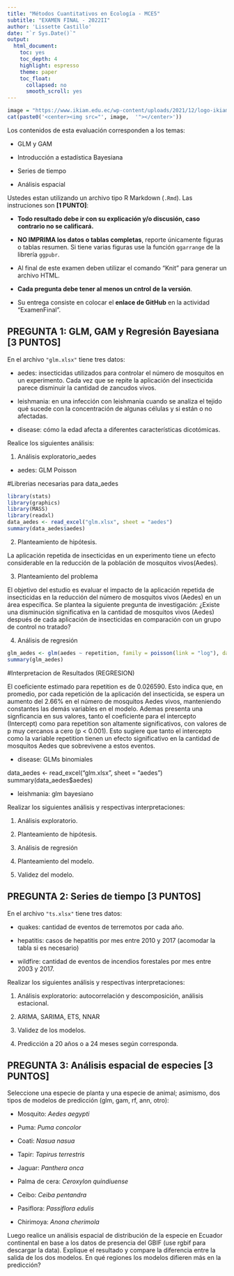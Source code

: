 ---
title: "Métodos Cuantitativos en Ecología - MCE5"
subtitle: "EXAMEN FINAL - 2022II"
author: 'Lissette Castillo'
date: "`r Sys.Date()`"
output:
  html_document:
    toc: yes
    toc_depth: 4
    highlight: espresso
    theme: paper
    toc_float:
      collapsed: no
      smooth_scroll: yes
---

```{r echo = FALSE, results = 'asis'}
image = "https://www.ikiam.edu.ec/wp-content/uploads/2021/12/logo-ikiam-1.png"
cat(paste0('<center><img src="', image,  '"></center>')) 
```

Los contenidos de esta evaluación corresponden a los temas:

-   GLM y GAM

-   Introducción a estadística Bayesiana

-   Series de tiempo

-   Análisis espacial



Ustedes estan utilizando un archivo tipo R Markdown (`.Rmd`). Las instruciones son **[1 PUNTO]**:

-   **Todo resultado debe ir con su explicación y/o discusión, caso contrario no se calificará.**

-   **NO IMPRIMA los datos o tablas completas**, reporte únicamente figuras o tablas resumen. Si tiene varias figuras use la función `ggarrange` de la librería `ggpubr`.  

-   Al final de este examen deben utilizar el comando "Knit" para generar un archivo HTML.

-   **Cada pregunta debe tener al menos un cntrol de la versión**.

-   Su entrega consiste en colocar el **enlace de GitHub** en la actividad "ExamenFinal".



## **PREGUNTA 1: GLM, GAM y Regresión Bayesiana [3 PUNTOS]**

En el archivo `"glm.xlsx"` tiene tres datos: 

- aedes: insecticidas utilizados para controlar el número de mosquitos en un experimento. Cada vez que se repite la aplicación del insecticida parece disminuir la cantidad de zancudos vivos.

- leishmania: en una infección con leishmania cuando se analiza el tejido qué sucede con la concentración de algunas células y si están o no afectadas. 

- disease: cómo la edad afecta a diferentes características dicotómicas. 

Realice los siguientes análisis: 

1. Análisis exploratorio_aedes

- aedes: GLM Poisson

#Librerias necesarias para data_aedes

```{r}
library(stats)
library(graphics)
library(MASS)
library(readxl)
data_aedes <- read_excel("glm.xlsx", sheet = "aedes")
summary(data_aedes$aedes) 

```
2. Planteamiento de hipótesis.

La aplicación repetida de insecticidas en un experimento tiene un efecto considerable en la reducción de la población de mosquitos vivos(Aedes).

3. Planteamiento del problema

El objetivo del estudio es evaluar el impacto de la aplicación repetida de insecticidas en la reducción del número de mosquitos vivos (Aedes) en un área específica. Se plantea la siguiente pregunta de investigación: ¿Existe una disminución significativa en la cantidad de mosquitos vivos (Aedes) después de cada aplicación de insecticidas en comparación con un grupo de control no tratado?

4. Análisis de regresión  

```{r}
glm_aedes <- glm(aedes ~ repetition, family = poisson(link = "log"), data = data_aedes)
summary(glm_aedes)
```

#Interpretacion de Resultados (REGRESION) 

El coeficiente estimado para repetition es de 0.026590. Esto indica que, en promedio, por cada repetición de la aplicación del insecticida, se espera un aumento del 2.66% en el número de mosquitos Aedes vivos, manteniendo constantes las demás variables en el modelo.
Ademas presenta una signficancia en sus valores, tanto el coeficiente para el intercepto (Intercept) como para repetition son altamente significativos, con valores de p muy cercanos a cero (p < 0.001). Esto sugiere que tanto el intercepto como la variable repetition tienen un efecto significativo en la cantidad de mosquitos Aedes que sobrevivene a estos eventos.


- disease: GLMs binomiales

data_aedes <- read_excel("glm.xlsx", sheet = "aedes")
summary(data_aedes$aedes) 


- leishmania: glm bayesiano

Realizar los siguientes análisis y respectivas interpretaciones: 

1. Análisis exploratorio.

2. Planteamiento de hipótesis.

3. Análisis de regresión 

4. Planteamiento del modelo. 

5. Validez del modelo.





## **PREGUNTA 2: Series de tiempo [3 PUNTOS]**

En el archivo `"ts.xlsx"` tiene tres datos: 

- quakes: cantidad de eventos de terremotos por cada año.

- hepatitis: casos de hepatitis por mes entre 2010 y 2017 (acomodar la tabla si es necesario) 

- wildfire: cantidad de eventos de incendios forestales por mes entre 2003 y 2017.



Realizar los siguientes análisis y respectivas interpretaciones: 

1. Análisis exploratorio: autocorrelación y descomposición, análisis estacional.

2. ARIMA, SARIMA, ETS, NNAR

3. Validez de los modelos.

4. Predicción a 20 años o a 24 meses según corresponda. 



## **PREGUNTA 3: Análisis espacial de especies [3 PUNTOS]**

Seleccione una especie de planta y una especie de animal; asimismo, dos tipos de modelos de predicción (glm, gam, rf, ann, otro): 

- Mosquito: *Aedes aegypti*

- Puma: *Puma concolor*

- Coati: *Nasua nasua*

- Tapir: *Tapirus terrestris*

- Jaguar: *Panthera onca*

- Palma de cera: *Ceroxylon quindiuense*

- Ceibo: *Ceiba pentandra* 

- Pasiflora: *Passiflora edulis*

- Chirimoya: *Anona cherimola*

Luego realice un análisis espacial de distribución de la especie en Ecuador continental en base a los datos de presencia del GBIF (use rgbif para descargar la data). Explique el resultado y compare la diferencia entre la salida de los dos modelos. En qué regiones los modelos difieren más en la predicción?   

